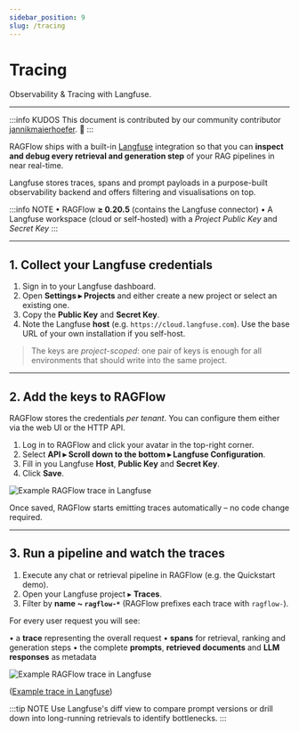 ```yaml
---
sidebar_position: 9
slug: /tracing
---
```


# Tracing

Observability & Tracing with Langfuse.

---

:::info KUDOS
This document is contributed by our community contributor [jannikmaierhoefer](https://github.com/jannikmaierhoefer). 👏
:::

RAGFlow ships with a built-in [Langfuse](https://langfuse.com) integration so that you can **inspect and debug every retrieval and generation step** of your RAG pipelines in near real-time.

Langfuse stores traces, spans and prompt payloads in a purpose-built observability backend and offers filtering and visualisations on top.

:::info NOTE
• RAGFlow **≥ 0.20.5** (contains the Langfuse connector)
• A Langfuse workspace (cloud or self-hosted) with a _Project Public Key_ and _Secret Key_
:::

---

## 1. Collect your Langfuse credentials

1. Sign in to your Langfuse dashboard.
2. Open **Settings ▸ Projects** and either create a new project or select an existing one.
3. Copy the **Public Key** and **Secret Key**.
4. Note the Langfuse **host** (e.g. `https://cloud.langfuse.com`). Use the base URL of your own installation if you self-host.

> The keys are _project-scoped_: one pair of keys is enough for all environments that should write into the same project.

---

## 2. Add the keys to RAGFlow

RAGFlow stores the credentials _per tenant_. You can configure them either via the web UI or the HTTP API.

1. Log in to RAGFlow and click your avatar in the top-right corner.
2. Select **API ▸ Scroll down to the bottom ▸ Langfuse Configuration**.
3. Fill in you Langfuse **Host**, **Public Key** and **Secret Key**.
4. Click **Save**.

![Example RAGFlow trace in Langfuse](https://langfuse.com/images/docs/ragflow/ragflow-configuration.gif)

Once saved, RAGFlow starts emitting traces automatically – no code change required.

---

## 3. Run a pipeline and watch the traces

1. Execute any chat or retrieval pipeline in RAGFlow (e.g. the Quickstart demo).
2. Open your Langfuse project ▸ **Traces**.
3. Filter by **name ~ `ragflow-*`** (RAGFlow prefixes each trace with `ragflow-`).

For every user request you will see:

• a **trace** representing the overall request
• **spans** for retrieval, ranking and generation steps
• the complete **prompts**, **retrieved documents** and **LLM responses** as metadata

![Example RAGFlow trace in Langfuse](https://langfuse.com/images/docs/ragflow/ragflow-trace-frame.png)

([Example trace in Langfuse](https://cloud.langfuse.com/project/cloramnkj0002jz088vzn1ja4/traces/0bde9629-4251-4386-b583-26101b8e7561?timestamp=2025-05-09T19%3A15%3A37.797Z&display=details&observation=823997d8-ac40-40f3-8e7b-8aa6753b499e))

:::tip NOTE
Use Langfuse's diff view to compare prompt versions or drill down into long-running retrievals to identify bottlenecks.
:::
